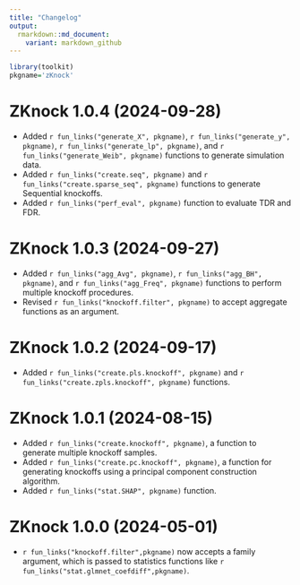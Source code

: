 ```yaml
---
title: "Changelog"
output: 
  rmarkdown::md_document:
    variant: markdown_github
---
```


```r
library(toolkit)
pkgname='zKnock'
```

# ZKnock 1.0.4 (2024-09-28)

- Added `r fun_links("generate_X", pkgname)`, `r fun_links("generate_y", pkgname)`, `r fun_links("generate_lp", pkgname)`, and `r fun_links("generate_Weib", pkgname)` functions to generate simulation data.
- Added `r fun_links("create.seq", pkgname)` and `r fun_links("create.sparse_seq", pkgname)` functions to generate Sequential knockoffs.
- Added `r fun_links("perf_eval", pkgname)` function to evaluate TDR and FDR.

# ZKnock 1.0.3 (2024-09-27)

- Added `r fun_links("agg_Avg", pkgname)`, `r fun_links("agg_BH", pkgname)`, and `r fun_links("agg_Freq", pkgname)` functions to perform multiple knockoff procedures.
- Revised `r fun_links("knockoff.filter", pkgname)` to accept aggregate functions as an argument.

# ZKnock 1.0.2 (2024-09-17)

- Added `r fun_links("create.pls.knockoff", pkgname)` and `r fun_links("create.zpls.knockoff", pkgname)` functions.


# ZKnock 1.0.1 (2024-08-15)

- Added `r fun_links("create.knockoff", pkgname)`, a function to generate multiple knockoff samples.
- Added `r fun_links("create.pc.knockoff", pkgname)`, a function for generating knockoffs using a principal component construction algorithm.
- Added `r fun_links("stat.SHAP", pkgname)` function.




# ZKnock 1.0.0 (2024-05-01)

- `r fun_links("knockoff.filter",pkgname)` now accepts a family argument, which is passed to statistics functions like `r fun_links("stat.glmnet_coefdiff",pkgname)`.
